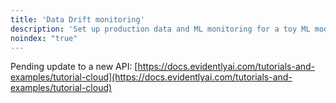 ```yaml
---
title: 'Data Drift monitoring'
description: 'Set up production data and ML monitoring for a toy ML model.'
noindex: "true"
---
```


Pending update to a new API:
[https://docs.evidentlyai.com/tutorials-and-examples/tutorial-cloud](https://docs.evidentlyai.com/tutorials-and-examples/tutorial-cloud)